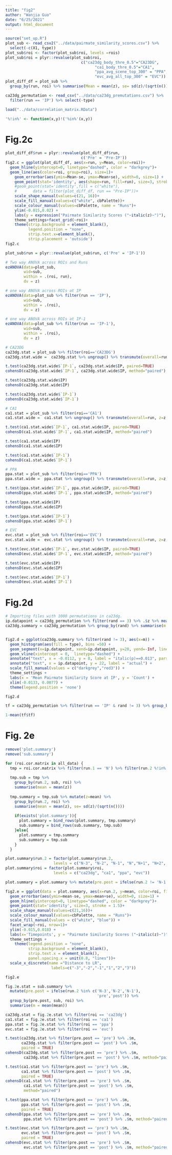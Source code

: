 ```yaml
---
title: "fig2"
author: "Wanjia Guo"
date: "6/25/2021"
output: html_document
---
```


```r
source("set_up.R")
plot_sub <- read_csv2("../data/pairmate_similarity_scores.csv") %>% 
  select(-c(X1, type))
plot_sub$roi <- factor(plot_sub$roi, levels =rois)
plot_sub$roi = plyr::revalue(plot_sub$roi,
                                 c("ca23dg_body_thre_0.5"="CA23DG", 
                                       "ca1_body_thre_0.5"="CA1",
                                       "ppa_avg_scene_top_300" = "PPA",
                                       "evc_avg_all_top_300" = "EVC"))
plot_diff_df = plot_sub %>% 
  group_by(run, roi) %>% summarise(Mean = mean(z), se= sd(z)/(sqrt(n())))

ca23dg_permutation <- read_csv("../data/ca23dg_premutations.csv") %>% 
  filter(run == 'IP') %>% select(-type)

load("../data/correlation_matrix.RData")

'%!in%' <- function(x,y)!('%in%'(x,y))
```

# Fig.2c

```r
plot_diff_df$run = plyr::revalue(plot_diff_df$run,
                                 c('Pre' = 'Pre-IP'))
fig2.c = ggplot(plot_diff_df, aes(x=run, y=Mean, color=roi))+
  geom_hline(yintercept=0, linetype="dashed", color = "darkgrey")+
  geom_line(aes(color=roi, group=roi), size=1)+
    geom_errorbar(aes(ymin=Mean-se, ymax=Mean+se), width=0, size=1) + 
    geom_point(stat='identity', aes(shape=run, fill=run), size=3, stroke = 1.5)+
    #geom_point(stat='identity',fill = c("white"), 
    #       data = filter(plot_diff_df, run == "Pre-IP"))+
    scale_shape_manual(values=c(21, 16))+
    scale_fill_manual(values=c("white", cbPalette))+
    scale_colour_manual(values=cbPalette, name = "Runs")+
    ylim(-0.015,0.02) + 
    labs(y = expression("Pairmate Similarity Scores ("~italic(z)~")"), x = "Timepoints")+
    theme_settings+facet_grid(~roi)+
    theme(strip.background = element_blank(),
          legend.position = "none",
          strip.text.x=element_blank(),
          strip.placement = 'outside')
fig2.c
```


```r

plot_sub$run = plyr::revalue(plot_sub$run, c('Pre' = 'IP-1'))

# Two way ANOVA across ROIs and Runs
ezANOVA(data=plot_sub,
        wid=sub,
        within = .(roi, run),
        dv = z)

# one way ANOVA across ROIs at IP
ezANOVA(data=plot_sub %>% filter(run == 'IP'),
        wid=sub,
        within = .(roi),
        dv = z)

# one way ANOVA across ROIs at IP-1
ezANOVA(data=plot_sub %>% filter(run == 'IP-1'),
        wid=sub,
        within = .(roi),
        dv = z)

# CA23DG
ca23dg.stat = plot_sub %>% filter(roi=='CA23DG')
ca23dg.stat.wide =  ca23dg.stat %>% ungroup() %>% transmute(overall=run, z=z, sub=sub) %>% spread(overall,z)

t.test(ca23dg.stat.wide$`IP-1`, ca23dg.stat.wide$IP, paired=TRUE)
cohensD(ca23dg.stat.wide$`IP-1`, ca23dg.stat.wide$IP, method="paired")

t.test(ca23dg.stat.wide$IP)
cohensD(ca23dg.stat.wide$IP)

t.test(ca23dg.stat.wide$`IP-1`)
cohensD(ca23dg.stat.wide$`IP-1`)

# CA1
ca1.stat = plot_sub %>% filter(roi=='CA1')
ca1.stat.wide =  ca1.stat %>% ungroup() %>% transmute(overall=run, z=z, sub=sub) %>% spread(overall,z)

t.test(ca1.stat.wide$`IP-1`, ca1.stat.wide$IP, paired=TRUE)
cohensD(ca1.stat.wide$`IP-1`, ca1.stat.wide$IP, method="paired")

t.test(ca1.stat.wide$IP)
cohensD(ca1.stat.wide$IP)

t.test(ca1.stat.wide$`IP-1`)
cohensD(ca1.stat.wide$`IP-1`)     

# PPA
ppa.stat = plot_sub %>% filter(roi=='PPA')
ppa.stat.wide =  ppa.stat %>% ungroup() %>% transmute(overall=run, z=z, sub=sub) %>% spread(overall,z)

t.test(ppa.stat.wide$`IP-1`, ppa.stat.wide$IP, paired=TRUE)
cohensD(ppa.stat.wide$`IP-1`, ppa.stat.wide$IP, method="paired")

t.test(ppa.stat.wide$IP)
cohensD(ppa.stat.wide$IP)

t.test(ppa.stat.wide$`IP-1`)
cohensD(ppa.stat.wide$`IP-1`)

# EVC
evc.stat = plot_sub %>% filter(roi=='EVC')
evc.stat.wide =  evc.stat %>% ungroup() %>% transmute(overall=run, z=z, sub=sub) %>% spread(overall,z)

t.test(evc.stat.wide$`IP-1`, evc.stat.wide$IP, paired=TRUE)
cohensD(evc.stat.wide$`IP-1`, evc.stat.wide$IP, method="paired")

t.test(evc.stat.wide$IP)
cohensD(evc.stat.wide$IP)

t.test(evc.stat.wide$`IP-1`)
cohensD(evc.stat.wide$`IP-1`)
```

# Fig.2d

```r
# Importing files with 1000 permutations in ca23dg.
ip.datapoint = ca23dg_permutation %>% filter(rand == 3) %>% .$z %>% mean()
ca23dg.summary = ca23dg_permutation %>% group_by(rand) %>% summarise(m = mean(z)) %>% mutate(type = ifelse(m>ip.datapoint, 'left', 'right'))


fig2.d = ggplot(ca23dg.summary %>% filter(rand != 3), aes(x=m)) + 
  geom_histogram(aes(fill = type), bins =50) + 
  geom_segment(x=ip.datapoint, xend=ip.datapoint, y=20, yend=-Inf, linetype="dashed", color = "red3") + 
  geom_vline(xintercept = 0,  linetype="dashed") + 
  annotate("text", x = -0.0112, y = 8, label = "italic(p)==0.013", parse=TRUE) + 
  annotate("text", x = ip.datapoint, y = 22, label = "actual") + 
  scale_fill_manual(values = c("darkgrey","red3")) + 
  theme_settings + 
  labs(x = 'Mean Pairmate Similarity Score at IP', y = 'Count') + 
  xlim(-0.0133, 0.0077) +
  theme(legend.position = 'none')

fig2.d
```

```r
tf = ca23dg_permutation %>% filter(run == 'IP' & rand != 3) %>% group_by(rand) %>% summarise(m=mean(z)) %>% mutate(tf = ifelse(m > ip.datapoint, 1, 0))

1-mean(tf$tf)
```

# Fig. 2e
```r
remove('plot.summary')
remove('sub.summary')

for (roi.cor.matrix in all_data) {
  tmp = roi.cor.matrix %>% filter(run.1 == 'N') %>% filter(run.2 %!in% c('N-5','N-4','N+4', 'N+5'))
  
  tmp.sub = tmp %>% 
    group_by(run.2, sub, roi) %>% 
    summarise(mean = mean(z))
  
  tmp.summary = tmp.sub %>% mutate(z=mean) %>% 
    group_by(run.2, roi) %>% 
    summarise(mean = mean(z), se= sd(z)/(sqrt(n())))
  
    if(exists('plot.summary')){
      plot.summary = bind_rows(plot.summary, tmp.summary)
      sub.summary = bind_rows(sub.summary, tmp.sub)
    }else{
      plot.summary = tmp.summary
      sub.summary = tmp.sub
    }
  }

plot.summary$run.2 = factor(plot.summary$run.2, 
                     levels = c("N-3", "N-2", "N-1", "N","N+1", "N+2", "N+3"))
plot.summary$roi = factor(plot.summary$roi, 
                     levels = c("ca23dg", "ca1", "ppa", "evc"))

plot.summary = plot.summary %>% mutate(pre.post = ifelse(run.2 != 'N-1','IP','others'))

fig2.e = ggplot(data = plot.summary, aes(x=run.2, y=mean, color=roi, fill=pre.post, shape=pre.post)) +
  geom_errorbar(aes(ymin=mean-se, ymax=mean+se), width=0, size=1) +
  geom_hline(yintercept=0, linetype="dashed", color = "darkgrey")+
  geom_point(stat='identity', size=3, stroke = 1.5)+
  scale_shape_manual(values=c(21,16))+
  scale_colour_manual(values=cbPalette, name = "Runs")+
  scale_fill_manual(values = c("white", "blue")) + 
  facet_wrap(~roi, nrow=1)+
  ylim(-0.015,0.018) + 
  labs(x='Timepoints', y = "Pairmate Similarity Scores ("~italic(z)~")")+
  theme_settings +
    theme(legend.position = "none",
          strip.background = element_blank(),
          strip.text.x = element_blank(),
          panel.spacing.x = unit(0.8, "lines"))+ 
  scale_x_discrete(name ="Distance to LR", 
                    labels=c("-3","-2","-1","1","2","3"))

fig2.e
```

```r
fig.2e.stat = sub.summary %>% 
  mutate(pre.post = ifelse(run.2 %in% c('N-3','N-2','N-1'),
                                        'pre','post')) %>% 
  group_by(pre.post, sub, roi) %>% 
  summarise(m = mean(mean))

ca23dg.stat = fig.2e.stat %>% filter(roi == 'ca23dg')
ca1.stat = fig.2e.stat %>% filter(roi == 'ca1')
ppa.stat = fig.2e.stat %>% filter(roi == 'ppa')
evc.stat = fig.2e.stat %>% filter(roi == 'evc')

t.test(ca23dg.stat %>% filter(pre.post == 'pre') %>% .$m,
       ca23dg.stat %>% filter(pre.post == 'post') %>% .$m,
       paired = TRUE)
cohensD(ca23dg.stat %>% filter(pre.post == 'pre') %>% .$m,
        ca23dg.stat %>% filter(pre.post == 'post') %>% .$m, method="paired")

t.test(ca1.stat %>% filter(pre.post == 'pre') %>% .$m,
       ca1.stat %>% filter(pre.post == 'post') %>% .$m,
       paired = TRUE)
cohensD(ca1.stat %>% filter(pre.post == 'pre') %>% .$m,
        ca1.stat %>% filter(pre.post == 'post') %>% .$m, 
        method="paired")

t.test(ppa.stat %>% filter(pre.post == 'pre') %>% .$m,
       ppa.stat %>% filter(pre.post == 'post') %>% .$m,
       paired = TRUE)
cohensD(ppa.stat %>% filter(pre.post == 'pre') %>% .$m,
        ppa.stat %>% filter(pre.post == 'post') %>% .$m, method="paired")

t.test(evc.stat %>% filter(pre.post == 'pre') %>% .$m,
       evc.stat %>% filter(pre.post == 'post') %>% .$m,
       paired = TRUE)
cohensD(evc.stat %>% filter(pre.post == 'pre') %>% .$m,
        evc.stat %>% filter(pre.post == 'post') %>% .$m, method="paired")
```
